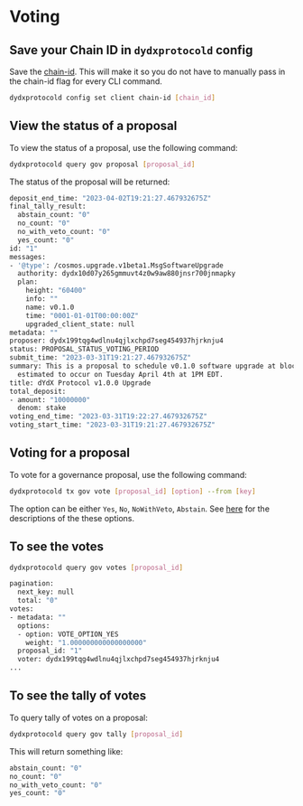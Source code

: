 # Voting

## Save your Chain ID in `dydxprotocold` config

Save the [chain-id](/nodes/network-constants#chain-id). This will make it so you do not have to manually pass in the chain-id flag for every CLI command.

```bash
dydxprotocold config set client chain-id [chain_id]
```

## View the status of a proposal

To view the status of a proposal, use the following command:

```bash
dydxprotocold query gov proposal [proposal_id]
```

The status of the proposal will be returned:

```bash
deposit_end_time: "2023-04-02T19:21:27.467932675Z"
final_tally_result:
  abstain_count: "0"
  no_count: "0"
  no_with_veto_count: "0"
  yes_count: "0"
id: "1"
messages:
- '@type': /cosmos.upgrade.v1beta1.MsgSoftwareUpgrade
  authority: dydx10d07y265gmmuvt4z0w9aw880jnsr700jnmapky
  plan:
    height: "60400"
    info: ""
    name: v0.1.0
    time: "0001-01-01T00:00:00Z"
    upgraded_client_state: null
metadata: ""
proposer: dydx199tqg4wdlnu4qjlxchpd7seg454937hjrknju4
status: PROPOSAL_STATUS_VOTING_PERIOD
submit_time: "2023-03-31T19:21:27.467932675Z"
summary: This is a proposal to schedule v0.1.0 software upgrade at block height 60400,
  estimated to occur on Tuesday April 4th at 1PM EDT.
title: dYdX Protocol v1.0.0 Upgrade
total_deposit:
- amount: "10000000"
  denom: stake
voting_end_time: "2023-03-31T19:22:27.467932675Z"
voting_start_time: "2023-03-31T19:21:27.467932675Z"
```

## Voting for a proposal

To vote for a governance proposal, use the following command:

```bash
dydxprotocold tx gov vote [proposal_id] [option] --from [key]
```

The option can be either `Yes`, `No`, `NoWithVeto`, `Abstain`. See [here](https://docs.cosmos.network/v0.47/modules/gov#option-set) for the descriptions of the these options.

## To see the votes

```bash
dydxprotocold query gov votes [proposal_id]
```

```bash
pagination:
  next_key: null
  total: "0"
votes:
- metadata: ""
  options:
  - option: VOTE_OPTION_YES
    weight: "1.000000000000000000"
  proposal_id: "1"
  voter: dydx199tqg4wdlnu4qjlxchpd7seg454937hjrknju4
...
```

## To see the tally of votes

To query tally of votes on a proposal:

```bash
dydxprotocold query gov tally [proposal_id]
```

This will return something like:

```bash
abstain_count: "0"
no_count: "0"
no_with_veto_count: "0"
yes_count: "0"

```
